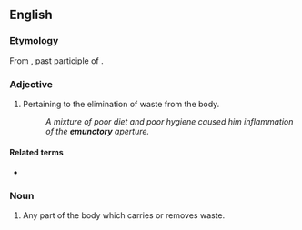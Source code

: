 ==English==

===Etymology===
From {{der|en|la|emunctus}}, past participle of {{m|la|ex}} {{m|la|mungere||to blow one's nose}}.

===Adjective===
{{en-adj}}

# Pertaining to the elimination of waste from the body.
#: ''A mixture of poor diet and poor hygiene caused him inflammation of the '''emunctory''' aperture.''

====Related terms====
* {{l|en|emunction}}

===Noun===
{{en-noun|emunctories}}

# Any part of the body which carries or removes waste.